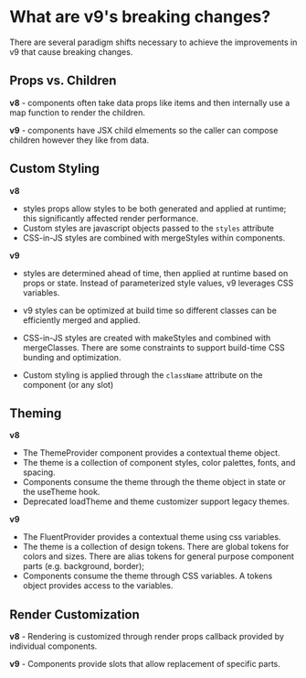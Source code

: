 
<Meta title="Concepts/Upgrading/from v8/Breaking Changes" />

# What are v9's breaking changes?

There are several paradigm shifts necessary to achieve the improvements in v9 that cause breaking changes.

## Props vs. Children

**v8** - components often take data props like items and then internally use a map function to render the children.

**v9** - components have JSX child elmements so the caller can compose children however they like from data.

## Custom Styling

**v8**

- styles props allow styles to be both generated and applied at runtime; this significantly affected render performance.
- Custom styles are javascript objects passed to the `styles` attribute
- CSS-in-JS styles are combined with mergeStyles within components.

**v9**

- styles are determined ahead of time, then applied at runtime based on props or state. Instead of parameterized style values, v9 leverages CSS variables.
- v9 styles can be optimized at build time so different classes can be efficiently merged and applied.

- CSS-in-JS styles are created with makeStyles and combined with mergeClasses. There are some constraints to support build-time CSS bunding and optimization.
- Custom styling is applied through the `className` attribute on the component (or any slot)

## Theming

**v8**

- The ThemeProvider component provides a contextual theme object.
- The theme is a collection of component styles, color palettes, fonts, and spacing.
- Components consume the theme through the theme object in state or the useTheme hook.
- Deprecated loadTheme and theme customizer support legacy themes.

**v9**

- The FluentProvider provides a contextual theme using css variables.
- The theme is a collection of design tokens. There are global tokens for colors and sizes. There are alias tokens for general purpose component parts (e.g. background, border);
- Components consume the theme through CSS variables. A tokens object provides access to the variables.

## Render Customization

**v8** - Rendering is customized through render props callback provided by individual components.

**v9** - Components provide slots that allow replacement of specific parts.
